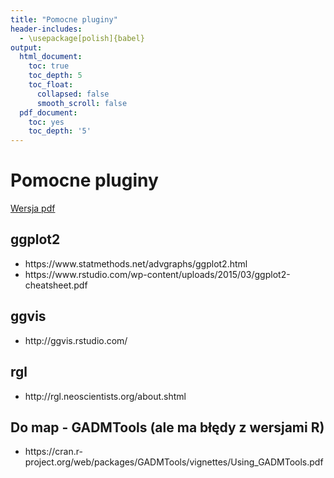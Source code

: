 ```yaml
---
title: "Pomocne pluginy"
header-includes:
  - \usepackage[polish]{babel}
output:
  html_document:
    toc: true
    toc_depth: 5
    toc_float:
      collapsed: false
      smooth_scroll: false
  pdf_document:
    toc: yes
    toc_depth: '5'
---
```

<style type="text/css">
.title {
  display: none;
}

.table {
    width:70%;
}

#getting-started img {
  margin-right: 10px;
}

</style>



# Pomocne pluginy

[Wersja pdf](pomocnepluginy.pdf)

## ggplot2

* https://www.statmethods.net/advgraphs/ggplot2.html
* https://www.rstudio.com/wp-content/uploads/2015/03/ggplot2-cheatsheet.pdf

## ggvis

* http://ggvis.rstudio.com/

## rgl

* http://rgl.neoscientists.org/about.shtml

## Do map - GADMTools (ale ma błędy z wersjami R)

* https://cran.r-project.org/web/packages/GADMTools/vignettes/Using_GADMTools.pdf



</div>

